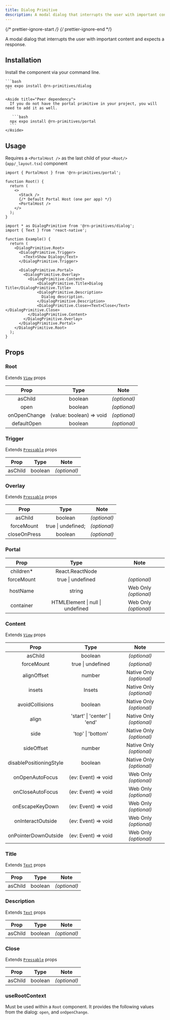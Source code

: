 ```yaml
---
title: Dialog Primitive
description: A modal dialog that interrupts the user with important content and expects a response.
---
```


{/* prettier-ignore-start */}
{/* prettier-ignore-end */}


A modal dialog that interrupts the user with important content and expects a response.

## Installation

  Install the component via your command line.

    ```bash
    npx expo install @rn-primitives/dialog
    ```

    <Aside title="Peer dependency">
      If you do not have the portal primitive in your project, you will need to add it as well.

       ```bash
      npx expo install @rn-primitives/portal
      ```
    </Aside>
## Usage

<Aside type="caution">

  Requires a `<PortalHost />` as the last child of your `<Root/>` (`app/_layout.tsx`) component

  ```tsx
  import { PortalHost } from '@rn-primitives/portal';

  function Root() {
    return (
      <>
        <Stack />
        {/* Default Portal Host (one per app) */}
        <PortalHost />
      </>
    );
  }
  ```

</Aside>

```tsx
import * as DialogPrimitive from '@rn-primitives/dialog';
import { Text } from 'react-native';

function Example() {
  return (
    <DialogPrimitive.Root>
      <DialogPrimitive.Trigger>
        <Text>Show Dialog</Text>
      </DialogPrimitive.Trigger>

      <DialogPrimitive.Portal>
        <DialogPrimitive.Overlay>
          <DialogPrimitive.Content>
              <DialogPrimitive.Title>Dialog Title</DialogPrimitive.Title>
              <DialogPrimitive.Description>
                Dialog description.
              </DialogPrimitive.Description>
              <DialogPrimitive.Close><Text>Close</Text></DialogPrimitive.Close>
          </DialogPrimitive.Content>
        </DialogPrimitive.Overlay>
      </DialogPrimitive.Portal>
    </DialogPrimitive.Root>
  );
}
```

## Props

### Root

Extends [`View`](https://reactnative.dev/docs/view#props) props

|     Prop     |           Type           |     Note     |
| :----------: | :----------------------: | :----------: |
|   asChild    |         boolean          | _(optional)_ |
|     open     |         boolean          | _(optional)_ |
| onOpenChange | (value: boolean) => void | _(optional)_ |
| defaultOpen  |         boolean          | _(optional)_ |

### Trigger

Extends [`Pressable`](https://reactnative.dev/docs/pressable#props) props

|  Prop   |  Type   |     Note     |
| :-----: | :-----: | :----------: |
| asChild | boolean | _(optional)_ |

### Overlay

Extends [`Pressable`](https://reactnative.dev/docs/pressable#props) props

|     Prop     |        Type        |     Note     |
| :----------: | :----------------: | :----------: |
|   asChild    |      boolean       | _(optional)_ |
|  forceMount  | true \| undefined; | _(optional)_ |
| closeOnPress |      boolean       | _(optional)_ |

### Portal

|    Prop    |               Type               |         Note          |
| :--------: | :------------------------------: | :-------------------: |
| children\* |         React.ReactNode          |                       |
| forceMount |        true \| undefined         |     _(optional)_      |
|  hostName  |              string              | Web Only _(optional)_ |
| container  | HTMLElement \| null \| undefined | Web Only _(optional)_ |

### Content

Extends [`View`](https://reactnative.dev/docs/view#props) props

|         Prop         |        Type         |         Note          |
| :------------------: | :-----------------: | :-------------------: |
|       asChild        |       boolean       |     _(optional)_      |
|      forceMount      |  true \| undefined  |     _(optional)_      |
|       alignOffset       |                    number                    | Native Only _(optional)_       |
|         insets          |                    Insets                    | Native Only _(optional)_       |
|     avoidCollisions     |                   boolean                    | Native Only _(optional)_       |
|          align          |         'start' \| 'center' \| 'end'         | Native Only _(optional)_       |
|          side           |              'top' \| 'bottom'               | Native Only _(optional)_       |
|       sideOffset        |                    number                    | Native Only _(optional)_       |
| disablePositioningStyle |                   boolean                    | Native Only _(optional)_ |
|   onOpenAutoFocus    | (ev: Event) => void | Web Only _(optional)_ |
|   onCloseAutoFocus   | (ev: Event) => void | Web Only _(optional)_ |
|   onEscapeKeyDown    | (ev: Event) => void | Web Only _(optional)_ |
|  onInteractOutside   | (ev: Event) => void | Web Only _(optional)_ |
| onPointerDownOutside | (ev: Event) => void | Web Only _(optional)_ |

### Title

Extends [`Text`](https://reactnative.dev/docs/text#props) props

|  Prop   |  Type   |     Note     |
| :-----: | :-----: | :----------: |
| asChild | boolean | _(optional)_ |

### Description

Extends [`Text`](https://reactnative.dev/docs/text#props) props

|  Prop   |  Type   |     Note     |
| :-----: | :-----: | :----------: |
| asChild | boolean | _(optional)_ |

### Close

Extends [`Pressable`](https://reactnative.dev/docs/pressable#props) props

|  Prop   |  Type   |     Note     |
| :-----: | :-----: | :----------: |
| asChild | boolean | _(optional)_ |

### useRootContext

Must be used within a `Root` component. It provides the following values from the dialog: `open`, and `onOpenChange`.